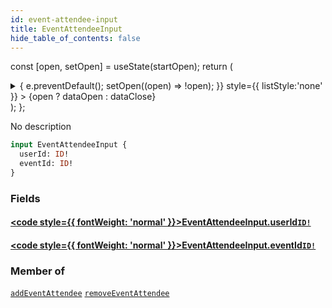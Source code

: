```yaml
---
id: event-attendee-input
title: EventAttendeeInput
hide_table_of_contents: false
---
```






const [open, setOpen] = useState(startOpen);
return (
<details {...(open ? { open: true } : {})} className="details" style={{ border:'none', boxShadow:'none', background:'var(--ifm-background-color)' }}>
<summary
onClick={(e) => {
e.preventDefault();
setOpen((open) => !open);
}}
style={{ listStyle:'none' }} >
{open ? dataOpen : dataClose}
</summary>
{open && children}
</details>
);
};

No description

```graphql
input EventAttendeeInput {
  userId: ID!
  eventId: ID!
}
```

### Fields

#### [<code style={{ fontWeight: 'normal' }}>EventAttendeeInput.<b>userId</b></code>](#)<Bullet />[`ID!`](../../../docs/schema/scalars/id) <Badge class="secondary" text="non-null"/> <Badge class="secondary" text="scalar"/>

>

#### [<code style={{ fontWeight: 'normal' }}>EventAttendeeInput.<b>eventId</b></code>](#)<Bullet />[`ID!`](../../../docs/schema/scalars/id) <Badge class="secondary" text="non-null"/> <Badge class="secondary" text="scalar"/>

>

### Member of

[`addEventAttendee`](../../../docs/schema/mutations/add-event-attendee) <Badge class="secondary" text="mutation"/><Bullet />[`removeEventAttendee`](../../../docs/schema/mutations/remove-event-attendee) <Badge class="secondary" text="mutation"/>
